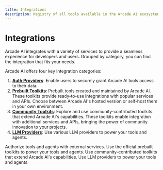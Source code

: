 ```yaml
---
title: Integrations
description: Registry of all tools available in the Arcade AI ecosystem
---
```


# Integrations

Arcade AI integrates with a variety of services to provide a seamless experience for developers and users. Grouped by category, you can find the integration that fits your needs.

Arcade AI offers four key integration categories:

1. **[Auth Providers](/integrations/auth)**: Enable users to securely grant Arcade AI tools access to their data.
2. **[Prebuilt Toolkits](/integrations/toolkits)**: Prebuilt tools created and maintained by Arcade AI. These toolkits provide ready-to-use integrations with popular services and APIs. Choose between Arcade AI's hosted version or self-host them in your own environment.
3. **[Community Toolkits](/integrations/community-toolkits)**: Explore and use community-contributed toolkits that extend Arcade AI's capabilities. These toolkits enable integration with additional services and APIs, bringing the power of community innovation to your projects.
4. **[LLM Providers](/integrations/models)**: Use various LLM providers to power your tools and agents.
   <br />

<Cards columns={3}>
  <Card icon="check-circle" title="Auth Providers" href="/integrations/auth">
    Authorize tools and agents with external services.
  </Card>
  <Card icon="tool" title="Prebuilt Toolkits" href="/integrations/toolkits">
    Use the official prebuilt toolkits to power your tools and agents.
  </Card>
  <Card
    icon="tool"
    title="Community Toolkits"
    href="/integrations/community-toolkits"
  >
    Use community-contributed toolkits that extend Arcade AI's capabilities.
  </Card>
  <Card icon="bolt" title="LLM Providers" href="/integrations/models">
    Use LLM providers to power your tools and agents.
  </Card>
</Cards>
